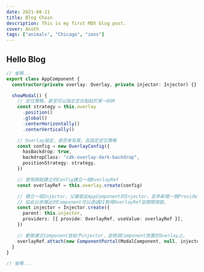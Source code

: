 ```yaml
---
date: 2021-08-11
title: Blog Chain
description: This is my first MDX blog post.
cover: Anoth
tags: ["animals", "Chicago", "zoos"]
---
```


## Hello Blog

```typescript
// 省略...
export class AppComponent {
  constructor(private overlay: Overlay, private injector: Injector) {}

  showModal() {
    // 定位策略，甚至可以指定定位黏貼於某一DOM
    const strategy = this.overlay
      .position()
      .global()
      .centerHorizontally()
      .centerVertically()

    // Overlay設定，是否有背景，及設定定位策略
    const config = new OverlayConfig({
      hasBackdrop: true,
      backdropClass: "cdk-overlay-dark-backdrop",
      positionStrategy: strategy,
    })

    // 使用剛剛建立的Config建立一個OverlayRef
    const overlayRef = this.overlay.create(config)

    // 建立一個Injector，父層是此AppComponent的Injector，並多新增一個Provider，並帶上overlayRef
    // 如此以來彈出的Component可以透過DI取得OverlayRef並關閉視窗。
    const injector = Injector.create({
      parent: this.injector,
      providers: [{ provide: OverlayRef, useValue: overlayRef }],
    })

    // 動態建立Component並給予injector，並將該Component放置於Overlay上。
    overlayRef.attach(new ComponentPortal(ModalComponent, null, injector))
  }
}

// 省略...
```
